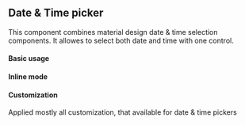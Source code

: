 
## Date & Time picker

This component combines material design date & time selection components. It allowes to select both date and time with one control.

#### Basic usage

<Example sourceFile="api/datetime-picker/BasicDateTimePicker.example.jsx" />

#### Inline mode

<Example sourceFile="api/datetime-picker/InlineDateTimePicker.example.jsx" />

#### Customization
Applied mostly all customization, that available for date & time pickers

<Example sourceFile="api/datetime-picker/CustomDateTimePicker.example.jsx" />

<PropTypesTable src="DatePicker/DatePickerModal.tsx" />
